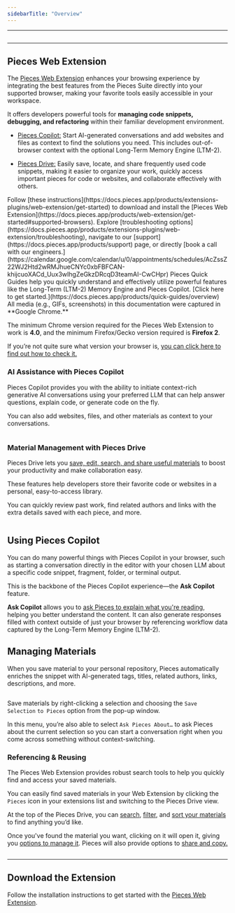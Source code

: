 ```yaml
---
sidebarTitle: "Overview"
---
```


---

<img
  className="mx-auto"
/>

---

## Pieces Web Extension

The [Pieces Web Extension](https://docs.pieces.app/products/web-extension/get-started#supported-browsers) enhances your browsing experience by integrating the best features from the Pieces Suite directly into your supported browser, making your favorite tools easily accessible in your workspace.

It offers developers powerful tools for **managing code snippets, debugging, and refactoring** within their familiar development environment.

- [Pieces Copilot:](https://docs.pieces.app/products/extensions-plugins/web-extension/copilot) Start AI-generated conversations and add websites and files as context to find the solutions you need. This includes out-of-browser context with the optional Long-Term Memory Engine (LTM-2).


- [Pieces Drive:](https://docs.pieces.app/products/extensions-plugins/web-extension/drive) Easily save, locate, and share frequently used code snippets, making it easier to organize your work, quickly access important pieces for code or websites, and collaborate effectively with others.

<CardGroup cols={2}>
  <Card title="Getting Started">
    Follow [these instructions](https://docs.pieces.app/products/extensions-plugins/web-extension/get-started) to download and install the [Pieces Web Extension](https://docs.pieces.app/products/web-extension/get-started#supported-browsers).
  </Card>
  <Card title="Support">
    Explore [troubleshooting options](https://docs.pieces.app/products/extensions-plugins/web-extension/troubleshooting), navigate to our [support](https://docs.pieces.app/products/support) page, or directly [book a call with our engineers.](https://calendar.google.com/calendar/u/0/appointments/schedules/AcZssZ22WJ2Htd2wRMJhueCNYc0xbFBFCAN-khijcuoXACd_Uux3wIhgZeGkzDRcqD3teamAI-CwCHpr)
  </Card>
</CardGroup>

<Card title="Learn More with Quick Guides">
  Pieces Quick Guides help you quickly understand and effectively utilize powerful features like the Long-Term (LTM-2) Memory Engine and Pieces Copilot. [Click here to get started.](https://docs.pieces.app/products/quick-guides/overview)
</Card>

<tip>
  All media (e.g., GIFs, screenshots) in this documentation were captured in **Google Chrome.**
</tip>

The minimum Chrome version required for the Pieces Web Extension to work is **4.0**, and the minimum Firefox/Gecko version required is **Firefox 2**.

If you’re not quite sure what version your browser is, [you can click here to find out how to check it.](https://docs.pieces.app/products/web-extension/configuration#checking-your-browser-version)

### AI Assistance with Pieces Copilot

Pieces Copilot provides you with the ability to initiate context-rich generative AI conversations using your preferred LLM that can help answer questions, explain code, or generate code on the fly.

You can also add websites, files, and other materials as context to your conversations.

<img
  className="mx-auto"
/>

### Material Management with Pieces Drive

Pieces Drive lets you [save, edit, search, and share useful materials](https://docs.pieces.app/products/web-extension/drive) to boost your productivity and make collaboration easy.

These features help developers store their favorite code or websites in a personal, easy-to-access library.

You can quickly review past work, find related authors and links with the extra details saved with each piece, and more.

<img
  className="mx-auto"
/>

## Using Pieces Copilot

You can do many powerful things with Pieces Copilot in your browser, such as starting a conversation directly in the editor with your chosen LLM about a specific code snippet, fragment, folder, or terminal output.

This is the backbone of the Pieces Copilot experience—the **Ask Copilot** feature.

**Ask Copilot** allows you to [ask Pieces to explain what you're reading](https://docs.pieces.app/products/web-extension/copilot/chat#generative-ai-conversations), helping you better understand the content. It can also generate responses filled with context outside of just your browser by referencing workflow data captured by the Long-Term Memory Engine (LTM-2).

## Managing Materials

When you save material to your personal repository, Pieces automatically enriches the snippet with AI-generated tags, titles, related authors, links, descriptions, and more.

<img
  className="mx-auto"
/>

Save materials by right-clicking a selection and choosing the `Save Selection` `to Pieces` option from the pop-up window.

In this menu, you’re also able to select `Ask Pieces About…` to ask Pieces about the current selection so you can start a conversation right when you come across something without context-switching.

### **Referencing & Reusing**

The Pieces Web Extension provides robust search tools to help you quickly find and access your saved materials.

You can easily find saved materials in your Web Extension by clicking the `Pieces` icon in your extensions list and switching to the Pieces Drive view.

At the top of the Pieces Drive, you can [search](https://docs.pieces.app/products/web-extension/drive/search-reuse#finding-saved-materials), [filter](https://docs.pieces.app/products/web-extension/drive/search-reuse#filtering-snippets), and [sort your materials](https://docs.pieces.app/products/web-extension/drive/search-reuse#sorting-snippets) to find anything you’d like.

Once you've found the material you want, clicking on it will open it, giving you [options to manage it](https://docs.pieces.app/products/web-extension/drive/edit-update). Pieces will also provide options to [share and copy.](https://docs.pieces.app/products/web-extension/drive/sharing)

<img
  className="mx-auto"
/>

---

## Download the Extension

Follow the installation instructions to get started with the [Pieces Web Extension](https://docs.pieces.app/products/web-extension/get-started#supported-browsers).